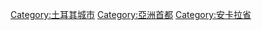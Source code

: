 {{catmore|安卡拉}}
{{DEFAULTSORT:Ankara}}
{{Commonscat|Ankara}}

[[Category:土耳其城市|Category:土耳其城市]]
[[Category:亞洲首都|Category:亞洲首都]]
[[Category:安卡拉省|Category:安卡拉省]]